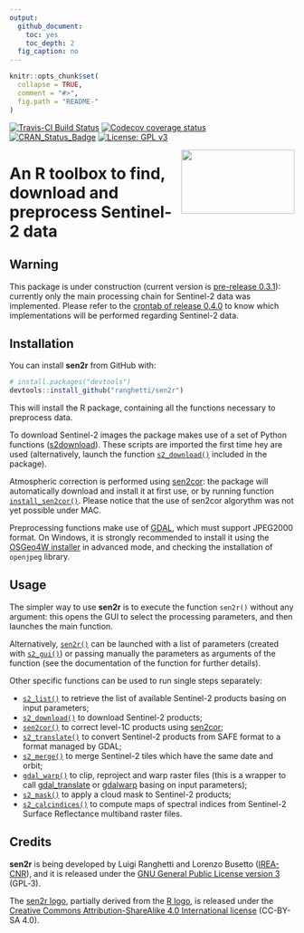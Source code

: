 ```yaml
---
output:
  github_document:
    toc: yes
    toc_depth: 2
  fig_caption: no
---
```


<!-- README.md is generated from README.Rmd. Please edit that file -->

```r
knitr::opts_chunk$set(
  collapse = TRUE,
  comment = "#>",
  fig.path = "README-"
)
```

[![Travis-CI Build Status](https://travis-ci.org/ranghetti/sen2r.svg?branch=master)](https://travis-ci.org/ranghetti/sen2r)
[![Codecov coverage status](https://codecov.io/gh/lranghetti/sen2r/branch/master/graph/badge.svg)](https://codecov.io/gh/lranghetti/sen2r)
[![CRAN_Status_Badge](http://www.r-pkg.org/badges/version/sen2r)](https://cran.r-project.org/package=sen2r)
[![License: GPL v3](https://img.shields.io/badge/License-GPL%20v3-blue.svg)](http://www.gnu.org/licenses/gpl-3.0)

<img src="www/images/sen2r_logo_200px.png" width="200" height="113" align="right" />

# An R toolbox to find, download and preprocess Sentinel-2 data

## Warning
This package is under construction (current version is [pre-release 0.3.1](https://github.com/ranghetti/sen2r/releases/tag/v0.3.1)):
currently only the main processing chain for Sentinel-2 data was implemented.
Please refer to the [crontab of release 0.4.0](https://github.com/ranghetti/sen2r/milestone/3)
to know which implementations will be performed regarding Sentinel-2 data.



## Installation

You can install **sen2r** from GitHub with:

```r
# install.packages("devtools")
devtools::install_github("ranghetti/sen2r")
```

This will install the R package, containing all the functions necessary to preprocess data. 

To download Sentinel-2 images the package makes use of a set of Python functions 
([s2download](https://github.com/ranghetti/s2download)).
These scripts are imported the first time hey are used (alternatively, launch the function
[`s2_download()`](reference/install_s2download.md)
included in the package). 

Atmospheric correction is performed using [sen2cor](http://step.esa.int/main/third-party-plugins-2/sen2cor):
the package will automatically download and install it at first use,
or by running function [`install_sen2cor()`](reference/install_sen2cor.md).
Please notice that the use of sen2cor algorythm was not yet possible under MAC.

Preprocessing functions make use of [GDAL](http://www.gdal.org), which must 
support JPEG2000 format. On Windows, it is strongly recommended to install it 
using the [OSGeo4W installer](http://download.osgeo.org/osgeo4w/osgeo4w-setup-x86_64.exe)
in advanced mode, and checking the installation of `openjpeg` library.

## Usage

The simpler way to use **sen2r** is to execute the function `sen2r()` 
without any argument: this opens the GUI to select the processing parameters,
and then launches the main function.
    
Alternatively, 
[`sen2r()`](reference/sen2r.md)
can be launched with a list of parameters (created with 
[`s2_gui()`](reference/s2_gui.md))
or passing manually the parameters as arguments of the function
(see the documentation of the function for further details).
    
Other specific functions can be used to run single steps separately:

* [`s2_list()`](reference/s2_list.md)
    to retrieve the list of available Sentinel-2 products basing on input parameters;
* [`s2_download()`](reference/s2_download.md)
    to download Sentinel-2 products;
* [`sen2cor()`](reference/sen2cor.html)
    to correct level-1C products using [sen2cor](http://step.esa.int/main/third-party-plugins-2/sen2cor);
* [`s2_translate()`](reference/s2_translate.md)
    to convert Sentinel-2 products from SAFE format to a format managed by GDAL;
* [`s2_merge()`](reference/s2_merge.md)
    to merge Sentinel-2 tiles which have the same date and orbit;
* [`gdal_warp()`](reference/gdal_warp.md)
    to clip, reproject and warp raster files (this is a wrapper to call
    [gdal_translate](http://www.gdal.org/gdal_translate.html) or 
    [gdalwarp](http://www.gdal.org/gdalwarp.html) basing on input parameters);
* [`s2_mask()`](reference/s2_mask.md)
    to apply a cloud mask to Sentinel-2 products;
* [`s2_calcindices()`](reference/s2_calcindices.md)
    to compute maps of spectral indices from Sentinel-2 Surface Reflectance multiband raster files.

## Credits

**sen2r** is being developed by Luigi Ranghetti and Lorenzo Busetto
([IREA-CNR](http://www.irea.cnr.it)),
and it is released under the [GNU General Public License version 3](https://www.gnu.org/licenses/gpl-3.0.html) (GPL‑3).

The [sen2r logo](www/images/sen2r_logo_200px.png), 
partially derived from the [R logo](https://www.r-project.org/logo),
is released under the [Creative Commons Attribution-ShareAlike 4.0 International license](https://creativecommons.org/licenses/by-sa/4.0) (CC-BY-SA 4.0).


